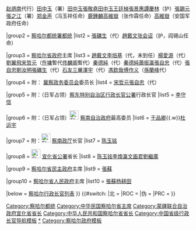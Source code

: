 {{navbox
|name = 察哈尔行政长官
|title = 察哈尔行政长官（1912年－1952年）
|above = [[察哈尔政府]]
|state = {{{state|collapsed}}}
|selected = {{{1}}}
|groupstyle = text-align: left;

|group1 = {{Flagicon|ROC|1912}} [[察哈尔都统署]][[察哈尔都统|都统]]
|list1 = [[何宗蓮]]（署）{{to}}[[段芝贵]]{{to}}[[何宗蓮]]（署）{{to}}[[張懷芝]]（[[何元春]]{{.w}}[[赵炳南 (察哈尔官员)|赵炳南]]代行）{{to}}[[田中玉]]（署）{{to}}[[田中玉]]{{to}}[[張敬堯]]{{to}}[[田中玉]]{{to}}[[王廷楨]]{{to}}[[張景惠]]{{to}}[[譚慶林]]（护）{{to}}[[張錫元]]{{to}}[[張之江]]（署）{{to}}[[郑金声]]（冯玉祥任命）{{to}}[[鹿鍾麟]]{{to}}[[高維嶽]]（张作霖任命）{{to}}[[高維嶽]]（安国军政府任命）

|group2 = {{Flagicon|ROC}} [[察哈尔都统署]][[察哈尔都统|都统]]
|list2 = [[張礪生]]（代）{{to}}[[趙戴文]]{{to}}[[张会诏]]（护，阎锡山任命）

|group3 = {{Flagicon|ROC}} [[察哈尔省政府]]主席
|list3 = [[趙戴文]]{{to}}[[李培基]]（代，未到任）{{to}}[[楊愛源]]（代）{{to}}[[劉翼飛]]{{to}}[[宋哲元]]（[[仵墉]]暫代{{to}}[[佟麟阁]]暫代）{{to}}[[秦德純]]（代）{{to}}[[秦德純]]{{to}}[[蕭振瀛]]{{to}}[[張自忠]]（代）{{to}}[[張自忠]]{{to}}[[劉汝明]]{{to}}[[張礪生]]（代）{{to}}[[石友三]]{{to}}[[畢澤宇]]（代）{{to}}[[馮欽哉]]{{to}}[[傅作义]]（[[孫蘭峰]]代）

|group4 = 附：{{Flagicon|ROC}} [[冀察政务委员会]]委员长
|list4 = [[宋哲元]]{{to}}[[張自忠]]（代）

|group5 = 附：（日军占领）{{nowrap begin}}[[察东特别自治区|察东特别自治区行政长官公署]]行政长官{{nowrap end}}
|list5 = [[李守信 (1892年)|李守信]]

|group6 = 附：（日军占领）{{nowrap begin}}[[File:Flag of Chanan.svg|25px]] [[察南自治政府]]最高委员{{nowrap end}}
|list6 = [[于品卿]]{{.w}}[[杜运宇]]

|group7 = 附：[[File:Flag of the Mengjiang.svg|25px]] [[察南政厅]]长官
|list7 = [[陈玉铭]]

|group8 = [[File:Flag of the Mengjiang.svg|25px]] [[宣化省公署]]省长
|list8 = [[陈玉铭]]{{to}}[[李煥瀛]]{{to}}[[文画君]]{{to}}[[劉繼廣]]

|group9 = {{Flagicon|ROC}} [[察哈尔省民主政府]]主席
|list9 = [[張蘇]]

|group10 = {{Flagicon|PRC}} [[察哈尔省人民政府]]主席
|list10 = [[張蘇]]{{to}}[[杨耕田]]

|below = [[察哈尔行政长官列表]]
}}
{{#switch:{{{1}}}
|北 = [[Category:察哈尔都统]]
|ROC = [[Category:中华民国察哈尔省主席]]
|伪 = [[Category:蒙疆联合自治政府宣化省省长]]
|PRC = [[Category:中华人民共和国察哈尔省省长]]
}}<noinclude>  

[[Category:中国省级行政长官导航模板]]
[[Category:察哈尔行政长官|*]]
[[Category:察哈尔政府模板]]
</noinclude>